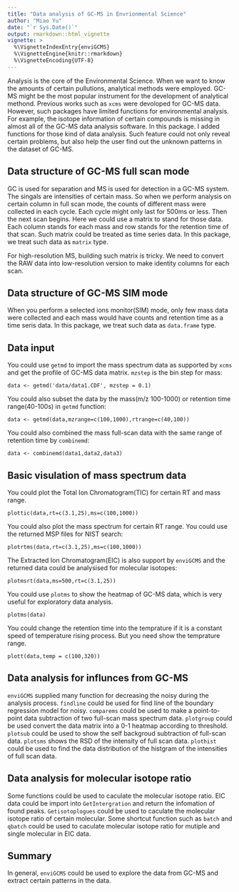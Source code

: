 ```yaml
---
title: "Data analysis of GC-MS in Envrionmental Science"
author: "Miao Yu"
date: "`r Sys.Date()`"
output: rmarkdown::html_vignette
vignette: >
  %\VignetteIndexEntry{enviGCMS}
  %\VignetteEngine{knitr::rmarkdown}
  %\VignetteEncoding{UTF-8}
---
```


Analysis is the core of the Environmental Science. When we want to know the amounts of certain pullutions, analytical methods were employed. GC-MS might be the most popular instrument for the development of analytical methond. Previous works such as `xcms` were devoloped for GC-MS data. However, such packages have limited functions for environmental analysis. For example, the isotope information of certain compounds is missing in almost all of the GC-MS data analysis software. In this package. I added functions for those kind of data analysis. Such feature could not only reveal certain problems, but also help the user find out the unknown patterns in the dataset of GC-MS.

## Data structure of GC-MS full scan mode

GC is used for separation and MS is used for detection in a GC-MS system. The singals are intensities of certain mass. So when we perform analysis on certain column in full scan mode, the counts of different mass were collected in each cycle. Each cycle might only last for 500ms or less. Then the next scan begins. Here we could use a matrix to stand for those data. Each column stands for each mass and row stands for the retention time of that scan. Such matrix could be treated as time series data. In this package, we treat such data as `matrix` type. 

For high-resolution MS, building such matrix is tricky. We need to convert the RAW data into low-resolution version to make identity columns for each scan.

## Data structure of GC-MS SIM mode

When you perform a selected ions monitor(SIM) mode, only few mass data were collected and each mass would have counts and retention time as a time seris data. In this package, we treat such data as `data.frame` type.

## Data input

You could use `getmd` to import the mass spectrum data as supported by `xcms` and get the profile of GC-MS data matrix. `mzstep` is the bin step for mass:

```
data <- getmd('data/data1.CDF', mzstep = 0.1)
```

You could also subset the data by the mass(m/z 100-1000) or retention time range(40-100s) in `getmd` function:

```
data <- getmd(data,mzrange=c(100,1000),rtrange=c(40,100))
```

You could also combined the mass full-scan data with the same range of retention time by `combinemd`:

```
data <- combinemd(data1,data2,data3)
```

## Basic visulation of mass spectrum data

You could plot the Total Ion Chromatogram(TIC) for certain RT and mass range.

```
plottic(data,rt=c(3.1,25),ms=c(100,1000))
```

You could also plot the mass spectrum for certain RT range. You could use the returned MSP files for NIST search:

```
plotrtms(data,rt=c(3.1,25),ms=c(100,1000))
```

The Extracted Ion Chromatogram(EIC) is also support by `enviGCMS` and the returned data could be analysised for molecular isotopes:

```
plotmsrt(data,ms=500,rt=c(3.1,25))
```

You could use `plotms` to show the heatmap of GC-MS data, which is very useful for exploratory data analysis.

```
plotms(data)
```

You could change the retention time into the temprature if it is a constant speed of temperature rising process. But you need show the temprature range.

```
plott(data,temp = c(100,320))
```

## Data analysis for influnces from GC-MS

`enviGCMS` supplied many function for decreasing the noisy during the analysis process. `findline` could be used for find line of the boundary regression model for noisy. `comparems` could be used to make a point-to-point data  subtraction of two full-scan mass spectrum data. `plotgroup` could be used convert the data matrix into a 0-1 heatmap according to threshold. `plotsub` could be used to show the self backgroud subtraction of full-scan data. `plotsms` shows the RSD of the intensity of full scan data. `plothist` could be used to find the data distribution of the histgram of the intensities of full scan data.

## Data analysis for molecular isotope ratio

Some functions could be used to caculate the molecular isotope ratio. EIC data could be import into `GetIntergration` and return the infomation of found peaks. `Getisotoplogues` could be used to caculate the molecular isotope ratio of certain molecular. Some shortcut function such as `batch` and `qbatch` could be used to caculate molecular isotope ratio for mutiple and single molecular in EIC data.

## Summary

In general, `enviGCMS` could be used to explore the data from GC-MS and extract certain patterns in the data.
